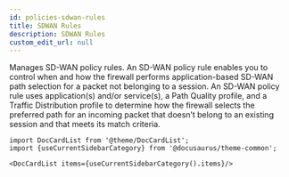 ```yaml
---
id: policies-sdwan-rules
title: SDWAN Rules
description: SDWAN Rules
custom_edit_url: null
---
```




Manages SD-WAN policy rules. An SD-WAN policy rule enables you to control when and how the firewall performs application-based
SD-WAN path selection for a packet not belonging to a session. An SD-WAN policy rule uses application(s) and/or service(s),
a Path Quality profile, and a Traffic Distribution profile to determine how the firewall selects the preferred path for an
incoming packet that doesn’t belong to an existing session and that meets its match criteria.




```mdx-code-block
import DocCardList from '@theme/DocCardList';
import {useCurrentSidebarCategory} from '@docusaurus/theme-common';

<DocCardList items={useCurrentSidebarCategory().items}/>
```
      